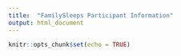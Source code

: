 ```yaml
---
title:  "FamilySleeps Participant Information"
output: html_document
---
```


```r
knitr::opts_chunk$set(echo = TRUE)
```


